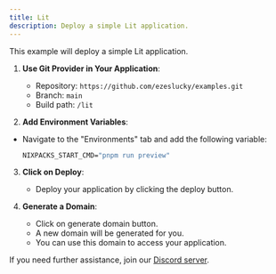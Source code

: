 ```yaml
---
title: Lit
description: Deploy a simple Lit application.
---
```



This example will deploy a simple Lit application.


1. **Use Git Provider in Your Application**:
   - Repository: `https://github.com/ezeslucky/examples.git`
   - Branch: `main`
   - Build path: `/lit`

2. **Add Environment Variables**:
- Navigate to the "Environments" tab and add the following variable:
   ```cmd
   NIXPACKS_START_CMD="pnpm run preview"
   ```

3. **Click on Deploy**:
   - Deploy your application by clicking the deploy button.

4. **Generate a Domain**:
    - Click on generate domain button.
    - A new domain will be generated for you.
    - You can use this domain to access your application.
    
If you need further assistance, join our [Discord server](https://discord.com/invite/2tBnJ3jDJc).